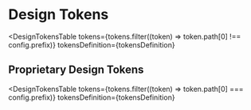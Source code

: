 
<Meta title="Example Organisation/Design Tokens" />

# Design Tokens

<DesignTokensTable
  tokens={tokens.filter((token) => token.path[0] !== config.prefix)}
  tokensDefinition={tokensDefinition}
></DesignTokensTable>

## Proprietary Design Tokens

<DesignTokensTable
  tokens={tokens.filter((token) => token.path[0] === config.prefix)}
  tokensDefinition={tokensDefinition}
></DesignTokensTable>
